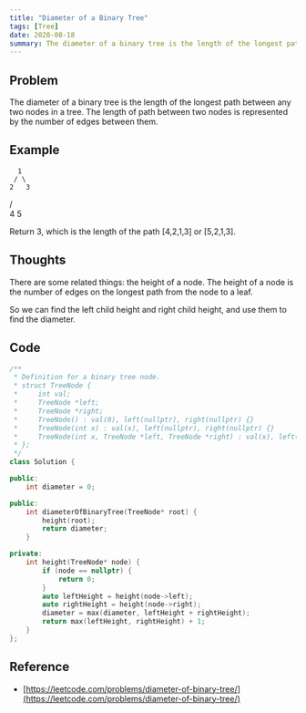 ```yaml
---
title: "Diameter of a Binary Tree"
tags: [Tree]
date: 2020-08-18
summary: The diameter of a binary tree is the length of the longest path between any two nodes in a tree.
---
```


## Problem

The diameter of a binary tree is the length of the longest path between any two nodes in a tree.
The length of path between two nodes is represented by the number of edges between them.

## Example

	  1
	 / \
	2   3
   / \
  4   5

Return 3, which is the length of the path [4,2,1,3] or [5,2,1,3].

## Thoughts

There are some related things: the height of a node. The height of a node is the number of edges 
on the longest path from the node to a leaf.

So we can find the left child height and right child height, and use them to
find the diameter.

## Code

```cpp
/**
 * Definition for a binary tree node.
 * struct TreeNode {
 *     int val;
 *     TreeNode *left;
 *     TreeNode *right;
 *     TreeNode() : val(0), left(nullptr), right(nullptr) {}
 *     TreeNode(int x) : val(x), left(nullptr), right(nullptr) {}
 *     TreeNode(int x, TreeNode *left, TreeNode *right) : val(x), left(left), right(right) {}
 * };
 */
class Solution {

public:
	int diameter = 0;

public:
	int diameterOfBinaryTree(TreeNode* root) {
		height(root);
		return diameter;
	}

private:
	int height(TreeNode* node) {
		if (node == nullptr) {
			return 0;
		}
		auto leftHeight = height(node->left);
		auto rightHeight = height(node->right);
		diameter = max(diameter, leftHeight + rightHeight);
		return max(leftHeight, rightHeight) + 1;
	}
};
```

## Reference

- [https://leetcode.com/problems/diameter-of-binary-tree/](https://leetcode.com/problems/diameter-of-binary-tree/)